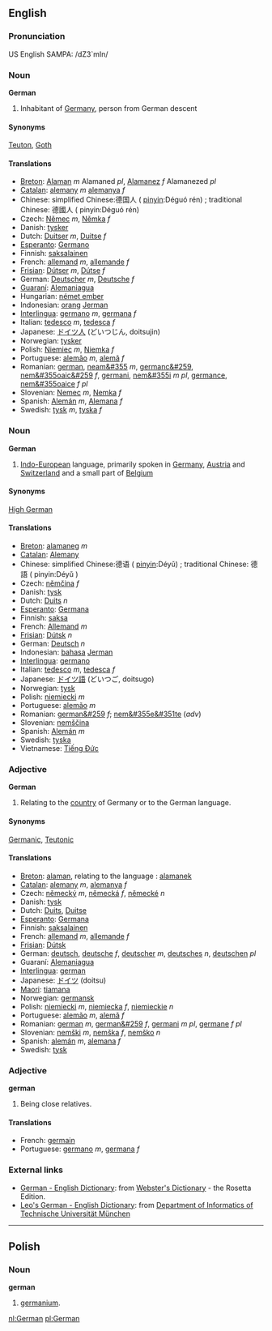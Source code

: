 ==English==
===Pronunciation===
US English SAMPA: /dZ3`mIn/

===Noun===
'''German'''

#Inhabitant of [[Germany]], person from German descent

====Synonyms====
[[Teuton]], [[Goth]]

====Translations====
*[[Breton]]: [[Alaman]] ''m'' Alamaned ''pl'', [[Alamanez]] ''f'' Alamanezed ''pl''
*[[Catalan]]: [[alemany]] ''m'' [[alemanya]] ''f''
*Chinese: simplified Chinese:德国人 ( [[pinyin]]:Déguó rén) ; traditional Chinese: 德國人 ( pinyin:Déguó rén) 
*Czech: [[Němec]] ''m'', [[Němka]] ''f''
*Danish: [[tysker]]
*Dutch: [[Duitser]] ''m'', [[Duitse]] ''f''
*[[Esperanto]]: [[Germano]]
*Finnish: [[saksalainen]]
*French: [[allemand]] ''m'', [[allemande]] ''f''
*[[Frisian]]: [[Dútser]] ''m'', [[Dútse]] ''f''
*German: [[Deutscher]] ''m'', [[Deutsche]] ''f''
*[[Guaraní]]: [[Alemaniagua]]
*Hungarian: [[német ember]]
*Indonesian: [[orang]] [[Jerman]]
*[[Interlingua]]: [[germano]] ''m'', [[germana]] ''f''
*Italian: [[tedesco]] ''m'', [[tedesca]] ''f''
*Japanese: [[ドイツ人]] (どいつじん, doitsujin)
*Norwegian: [[tysker]]
*Polish: [[Niemiec]] ''m'', [[Niemka]] ''f''
*Portuguese: [[alemão]] ''m'', [[alemã]] ''f''
*Romanian: [[german]], [[neam&#355]] ''m'', [[germanc&#259]], [[nem&#355oaic&#259]] ''f'', [[germani]], [[nem&#355i]] ''m pl'', [[germance]], [[nem&#355oaice]] ''f pl''
*Slovenian: [[Nemec]] ''m'', [[Nemka]] ''f''
*Spanish: [[Alemán]] ''m'', [[Alemana]] ''f''
*Swedish: [[tysk]] ''m'', [[tyska]] ''f''

===Noun===
'''German'''

#[[Indo-European]] language, primarily spoken in [[Germany]], [[Austria]] and [[Switzerland]] and a small part of [[Belgium]]

====Synonyms====
[[High German]]

====Translations====
*[[Breton]]: [[alamaneg]] ''m''
*[[Catalan]]: [[Alemany]]
*Chinese: simplified Chinese:德语 ( [[pinyin]]:Déyǔ) ; traditional Chinese: 德語 ( pinyin:Déyǔ ) 
*Czech: [[němčina]] ''f''
*Danish: [[tysk]]
*Dutch: [[Duits]] ''n''
*[[Esperanto]]: [[Germana]]
*Finnish: [[saksa]]
*French: [[Allemand]] ''m''
*[[Frisian]]: [[Dútsk]] ''n''
*German: [[Deutsch]] ''n''
*Indonesian: [[bahasa]] [[Jerman]]
*[[Interlingua]]: [[germano]]
*Italian: [[tedesco]] ''m'', [[tedesca]] ''f''
*Japanese: [[ドイツ語]] (どいつご, doitsugo)
*Norwegian: [[tysk]]
*Polish: [[niemiecki]] ''m''
*Portuguese: [[alemão]] ''m''
*Romanian: [[german&#259]] ''f''; [[nem&#355e&#351te]] (''adv'')
*Slovenian: [[nemščina]]
*Spanish: [[Alemán]] ''m''
*Swedish: [[tyska]]
*Vietnamese: [[Tiếng Ðức]]

===Adjective===
'''German'''

#Relating to the [[country]] of Germany or to the German language.

====Synonyms====
[[Germanic]], [[Teutonic]]

====Translations====
*[[Breton]]: [[alaman]], relating to the language : [[alamanek]]
*[[Catalan]]: [[alemany]] ''m'', [[alemanya]] ''f''
*Czech: [[německý]] ''m'', [[německá]] ''f'', [[německé]] ''n''
*Danish: [[tysk]]
*Dutch: [[Duits]], [[Duitse]]
*[[Esperanto]]: [[Germana]]
*Finnish: [[saksalainen]]
*French: [[allemand]] ''m'', [[allemande]] ''f''
*[[Frisian]]: [[Dútsk]]
*German: [[deutsch]], [[deutsche]] ''f'', [[deutscher]] ''m'', [[deutsches]] ''n'', [[deutschen]] ''pl''
*Guaraní: [[Alemaniagua]]
*[[Interlingua]]: [[german]]
*Japanese: [[ドイツ]] (doitsu)
*[[Maori]]: [[tiamana]]
*Norwegian: [[germansk]]
*Polish: [[niemiecki]] ''m'', [[niemiecka]] ''f'', [[niemieckie]] ''n''
*Portuguese: [[alemão]] ''m'', [[alemã]] ''f''
*Romanian: [[german]] ''m'', [[german&#259]] ''f'', [[germani]] ''m pl'', [[germane]] ''f pl''
*Slovenian: [[nemški]] ''m'', [[nemška]] ''f'', [[nemško]] ''n''
*Spanish: [[alemán]] ''m'', [[alemana]] ''f''
*Swedish: [[tysk]]

===Adjective===
'''german'''

#Being close relatives.

====Translations====
*French: [[germain]]
*Portuguese: [[germano]] ''m'', [[germana]] ''f''

=== External links ===
*[http://www.websters-online-dictionary.org/definition/German-english/ German - English Dictionary]: from [http://www.websters-online-dictionary.org/ Webster's Dictionary] - the Rosetta Edition.
*[http://dict.leo.org/ Leo's German - English Dictionary]: from [http://www.informatik.tu-muenchen.de/home_e.html Department of Informatics of Technische Universität München]



----

==Polish==
===Noun===
'''german'''

# [[germanium]].

[[nl:German]]
[[pl:German]]